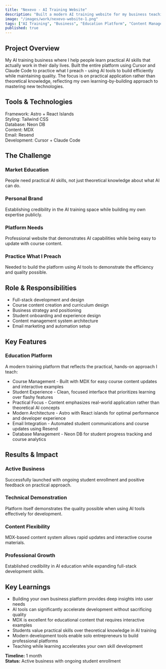 ```yaml
---
title: "Nexevo - AI Training Website"
description: "Built a modern AI training website for my business teaching practical AI skills, practicing what I preach by using AI tools to build efficiently."
image: "/images/work/nexevo-website-1.png"
tags: ["AI Training", "Business", "Education Platform", "Content Management"]
published: true
---
```


<div class="prose prose-lg max-w-none">

## Project Overview
My AI training business where I help people learn practical AI skills that actually work in their daily lives. Built the entire platform using Cursor and Claude Code to practice what I preach - using AI tools to build efficiently while maintaining quality. The focus is on practical application rather than theoretical knowledge, reflecting my own learning-by-building approach to mastering new technologies.

## Tools & Technologies
<div class="flex flex-wrap gap-4 my-6">
  <div class="inline-flex items-center px-3 py-1 rounded-full bg-accent/10 text-sm">
    <span class="font-medium">Framework:</span>
    <span class="ml-2">Astro + React Islands</span>
  </div>
  <div class="inline-flex items-center px-3 py-1 rounded-full bg-accent/10 text-sm">
    <span class="font-medium">Styling:</span>
    <span class="ml-2">Tailwind CSS</span>
  </div>
  <div class="inline-flex items-center px-3 py-1 rounded-full bg-accent/10 text-sm">
    <span class="font-medium">Database:</span>
    <span class="ml-2">Neon DB</span>
  </div>
  <div class="inline-flex items-center px-3 py-1 rounded-full bg-accent/10 text-sm">
    <span class="font-medium">Content:</span>
    <span class="ml-2">MDX</span>
  </div>
  <div class="inline-flex items-center px-3 py-1 rounded-full bg-accent/10 text-sm">
    <span class="font-medium">Email:</span>
    <span class="ml-2">Resend</span>
  </div>
  <div class="inline-flex items-center px-3 py-1 rounded-full bg-accent/10 text-sm">
    <span class="font-medium">Development:</span>
    <span class="ml-2">Cursor + Claude Code</span>
  </div>
</div>

## The Challenge

<div class="grid grid-cols-1 sm:grid-cols-2 gap-6 my-8">
  <div class="relative overflow-hidden rounded-xl bg-card p-6 border border-primary/40">
    <div class="absolute inset-0 bg-gradient-to-r from-primary/10 via-primary/5 to-transparent"></div>
    <h3 class="text-lg font-semibold mb-3 relative z-10">Market Education</h3>
    <p class="relative z-10">People need practical AI skills, not just theoretical knowledge about what AI can do.</p>
  </div>
  <div class="relative overflow-hidden rounded-xl bg-card p-6 border border-primary/40">
    <div class="absolute inset-0 bg-gradient-to-r from-primary/10 via-primary/5 to-transparent"></div>
    <h3 class="text-lg font-semibold mb-3 relative z-10">Personal Brand</h3>
    <p class="relative z-10">Establishing credibility in the AI training space while building my own expertise publicly.</p>
  </div>
  <div class="relative overflow-hidden rounded-xl bg-card p-6 border border-primary/40">
    <div class="absolute inset-0 bg-gradient-to-r from-primary/10 via-primary/5 to-transparent"></div>
    <h3 class="text-lg font-semibold mb-3 relative z-10">Platform Needs</h3>
    <p class="relative z-10">Professional website that demonstrates AI capabilities while being easy to update with course content.</p>
  </div>
  <div class="relative overflow-hidden rounded-xl bg-card p-6 border border-primary/40">
    <div class="absolute inset-0 bg-gradient-to-r from-primary/10 via-primary/5 to-transparent"></div>
    <h3 class="text-lg font-semibold mb-3 relative z-10">Practice What I Preach</h3>
    <p class="relative z-10">Needed to build the platform using AI tools to demonstrate the efficiency and quality possible.</p>
  </div>
</div>

## Role & Responsibilities
<ul class="list-none space-y-3 [&>li]:before:content-['•'] [&>li]:before:text-purple-600 [&>li]:before:mr-2 [&>li]:flex">
  <li>Full-stack development and design</li>
  <li>Course content creation and curriculum design</li>
  <li>Business strategy and positioning</li>
  <li>Student onboarding and experience design</li>
  <li>Content management system architecture</li>
  <li>Email marketing and automation setup</li>
</ul>

## Key Features

### Education Platform
A modern training platform that reflects the practical, hands-on approach I teach:

<ul class="list-none space-y-3 [&>li]:before:content-['•'] [&>li]:before:text-purple-600 [&>li]:before:mr-2 [&>li]:flex">
  <li>Course Management - Built with MDX for easy course content updates and interactive examples</li>
  <li>Student Experience - Clean, focused interface that prioritizes learning over flashy features</li>
  <li>Practical Focus - Content emphasizes real-world application rather than theoretical AI concepts</li>
  <li>Modern Architecture - Astro with React islands for optimal performance and developer experience</li>
  <li>Email Integration - Automated student communications and course updates using Resend</li>
  <li>Database Management - Neon DB for student progress tracking and course analytics</li>
</ul>

## Results & Impact

<div class="grid grid-cols-1 sm:grid-cols-2 gap-6 my-8">
  <div class="relative overflow-hidden rounded-xl bg-card p-6 border border-primary/40">
    <div class="absolute inset-0 bg-gradient-to-r from-primary/10 via-primary/5 to-transparent"></div>
    <h3 class="text-lg font-semibold mb-3 relative z-10">Active Business</h3>
    <p class="relative z-10">Successfully launched with ongoing student enrollment and positive feedback on practical approach.</p>
  </div>
  <div class="relative overflow-hidden rounded-xl bg-card p-6 border border-primary/40">
    <div class="absolute inset-0 bg-gradient-to-r from-primary/10 via-primary/5 to-transparent"></div>
    <h3 class="text-lg font-semibold mb-3 relative z-10">Technical Demonstration</h3>
    <p class="relative z-10">Platform itself demonstrates the quality possible when using AI tools effectively for development.</p>
  </div>
  <div class="relative overflow-hidden rounded-xl bg-card p-6 border border-primary/40">
    <div class="absolute inset-0 bg-gradient-to-r from-primary/10 via-primary/5 to-transparent"></div>
    <h3 class="text-lg font-semibold mb-3 relative z-10">Content Flexibility</h3>
    <p class="relative z-10">MDX-based content system allows rapid updates and interactive course materials.</p>
  </div>
  <div class="relative overflow-hidden rounded-xl bg-card p-6 border border-primary/40">
    <div class="absolute inset-0 bg-gradient-to-r from-primary/10 via-primary/5 to-transparent"></div>
    <h3 class="text-lg font-semibold mb-3 relative z-10">Professional Growth</h3>
    <p class="relative z-10">Established credibility in AI education while expanding full-stack development skills.</p>
  </div>
</div>

<ClickableImage 
  src="/images/work/nexevo-website-2.png"
  alt="Nexevo Website Course Page"
  caption="Course page view"
/>
<ClickableImage 
  src="/images/work/nexevo-website-3.png"
  alt="Nexevo Website Dashboard"
  caption="Student dashboard interface"
/>
<ClickableImage 
  src="/images/work/Learn AI Without the Overwhelm _ Get Comfortable with AI _ Nexevo.jpeg"
  alt="Nexevo Branding"
  caption="Nexevo branding image"
/>

## Key Learnings
<ul class="list-none space-y-3 [&>li]:before:content-['•'] [&>li]:before:text-purple-600 [&>li]:before:mr-2 [&>li]:flex">
  <li>Building your own business platform provides deep insights into user needs</li>
  <li>AI tools can significantly accelerate development without sacrificing quality</li>
  <li>MDX is excellent for educational content that requires interactive examples</li>
  <li>Students value practical skills over theoretical knowledge in AI training</li>
  <li>Modern development tools enable solo entrepreneurs to build professional platforms</li>
  <li>Teaching while learning accelerates your own skill development</li>
</ul>

**Timeline:** 1 month  
**Status:** Active business with ongoing student enrollment

<div class="not-prose mt-8">
  <ContactButton href="https://www.nexevo.io/" text="Visit Nexevo" external={true} />
</div>

</div>